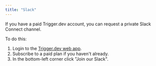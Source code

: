 ```yaml
---
title: "Slack"
---
```


If you have a paid Trigger.dev account, you can request a private Slack Connect channel.

To do this:

1. Login to the [Trigger.dev web app](https://cloud.trigger.dev).
2. Subscribe to a paid plan if you haven't already.
3. In the bottom-left corner click "Join our Slack".
